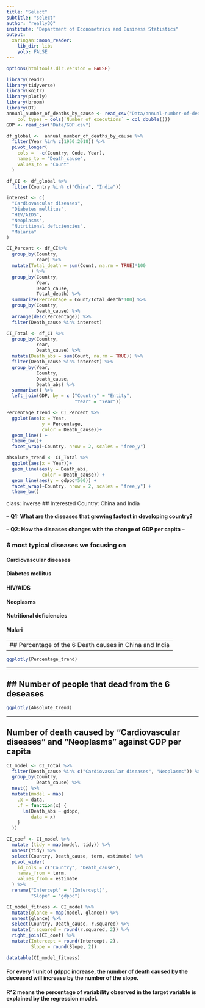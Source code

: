 ```yaml
---
title: "Select"
subtitle: "select"
author: "really3Q"
institute: "Department of Econometrics and Business Statistics"
output:
  xaringan::moon_reader:
    lib_dir: libs
    yolo: FALSE
---
```


```r
options(htmltools.dir.version = FALSE)
```

```r
library(readr)
library(tidyverse)
library(knitr)
library(plotly)
library(broom)
library(DT)
annual_number_of_deaths_by_cause <- read_csv("Data/annual-number-of-deaths-by-cause.csv", 
    col_types = cols(`Number of executions` = col_double()))
GDP <- read_csv("Data/GDP.csv")
```

```r
df_global <-  annual_number_of_deaths_by_cause %>%
  filter(Year %in% c(1950:2018)) %>% 
  pivot_longer(
    cols =  -c(Country, Code, Year),
    names_to = "Death_cause",
    values_to = "Count"
  )

df_CI <- df_global %>%  
  filter(Country %in% c("China", "India"))

interest <- c(
  "Cardiovascular diseases",
  "Diabetes mellitus",
  "HIV/AIDS",
  "Neoplasms",
  "Nutritional deficiencies",
  "Malaria"
)
```



```r
CI_Percent <- df_CI%>% 
  group_by(Country,
           Year) %>% 
  mutate(Total_death = sum(Count, na.rm = TRUE)*100
         ) %>% 
  group_by(Country,
           Year,
           Death_cause,
           Total_death) %>% 
  summarize(Percentage = Count/Total_death*100) %>% 
  group_by(Country,
           Death_cause) %>% 
  arrange(desc(Percentage)) %>% 
  filter(Death_cause %in% interest)

CI_Total <- df_CI %>%
  group_by(Country,
           Year,
           Death_cause) %>%
  mutate(Death_abs = sum(Count, na.rm = TRUE)) %>%
  filter(Death_cause %in% interest) %>%
  group_by(Year,
           Country,
           Death_cause,
           Death_abs) %>%
  summarise() %>%
  left_join(GDP, by = c ("Country" = "Entity", 
                         "Year" = "Year"))
```

```r
Percentage_trend <- CI_Percent %>% 
  ggplot(aes(x = Year,
             y = Percentage,
             color = Death_cause))+
  geom_line() +
  theme_bw()+
  facet_wrap(~Country, nrow = 2, scales = "free_y")

Absolute_trend <- CI_Total %>% 
  ggplot(aes(x = Year))+
  geom_line(aes(y = Death_abs,
             color = Death_cause)) +
  geom_line(aes(y = gdppc*500)) +
  facet_wrap(~Country, nrow = 2, scales = "free_y") +
  theme_bw()
```

class: inverse 
## Interested Country: China and India
<br>
<br>
--
**Q1: What are the diseases that growing fastest in developing country?**
<br>
<br>
--
**Q2: How the diseases changes with the change of GDP per capita**
--

### 6 most typical diseases we focusing on 

#### Cardiovascular diseases

#### Diabetes mellitus
  
#### HIV/AIDS
  
#### Neoplasms
  
#### Nutritional deficiencies
  
#### Malari


---
## Percentage of the 6 Death causes in China and India
--

```r
ggplotly(Percentage_trend)
```

---

## Number of people that dead from the 6 deseases
--
```r
ggplotly(Absolute_trend)
```


---

## Number of death caused by "Cardiovascular diseases" and "Neoplasms" against GDP per capita
```r
CI_model <- CI_Total %>%
  filter(Death_cause %in% c("Cardiovascular diseases", "Neoplasms")) %>%
  group_by(Country,
           Death_cause) %>%
  nest() %>%
  mutate(model = map(
    .x = data,
    .f = function(x) {
      lm(Death_abs ~ gdppc,
         data = x)
    }
  ))

CI_coef <- CI_model %>%
  mutate (tidy = map(model, tidy)) %>%
  unnest(tidy) %>%
  select(Country, Death_cause, term, estimate) %>%
  pivot_wider(
    id_cols = c("Country", "Death_cause"),
    names_from = term,
    values_from = estimate
  ) %>%
  rename("Intercept" = "(Intercept)",
         "Slope" = "gdppc")

CI_model_fitness <- CI_model %>%
  mutate(glance = map(model, glance)) %>%
  unnest(glance) %>%
  select(Country, Death_cause, r.squared) %>%
  mutate(r.squared = round(r.squared, 2)) %>% 
  right_join(CI_coef) %>% 
  mutate(Intercept = round(Intercept, 2),
         Slope = round(Slope, 2))

datatable(CI_model_fitness)
```

#### For every 1 unit of gdppc increase, the number of death caused by the deceased will increase by the number of the slope.

#### R^2 means the percentage of variability observed in the target variable is explained by the regression model.








